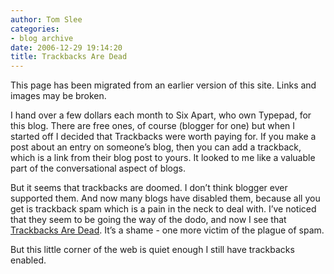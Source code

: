 ```yaml
---
author: Tom Slee
categories:
- blog archive
date: 2006-12-29 19:14:20
title: Trackbacks Are Dead
---
```


::: {.callout-note}

This page has been migrated from an earlier version of this site. 
Links and images may be broken.

:::



				

I hand over a few dollars each month to Six Apart, who own Typepad, for this blog. There are free ones, of course (blogger for one) but when I started off I decided that Trackbacks were worth paying for. If you make a post about an entry on someone's blog, then you can add a trackback, which is a link from their blog post to yours. It looked to me like a valuable part of the conversational aspect of blogs.




But it seems that trackbacks are doomed. I don't think blogger ever supported them. And now many blogs have disabled them, because all you get is trackback spam which is a pain in the neck to deal with. I've noticed that they seem to be going the way of the dodo, and now I see that [Trackbacks Are Dead](http://www.rabidpaladin.com/archive/2006/12/21/Trackbacks-Are-Dead.aspx). It's a shame - one more victim of the plague of spam.




But this little corner of the web is quiet enough I still have trackbacks enabled. 


		
